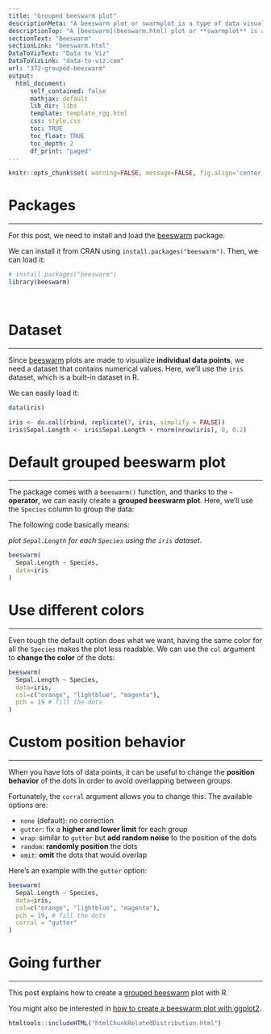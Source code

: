 ```yaml
---
title: "Grouped beeswarm plot"
descriptionMeta: "A beeswarm plot or swarmplot is a type of data visualization that displays individual data points in a way that they don't overlap, resulting in a *swarming* effect that resembles a swarm of bees.<br>In this post, we'll see how to create a grouped beeswarm plot in R using the beeswarm package."
descriptionTop: "A [beeswarm](beeswarm.html) plot or **swarmplot** is a type of data visualization that displays individual data points in a way that they **don't overlap**, resulting in a *swarming* effect that resembles a swarm of bees.<br>In this post, we'll see how to create a grouped [beeswarm](beeswarm.html) plot in R using the [beeswarm](https://github.com/aroneklund/beeswarm) package."
sectionText: "Beeswarm"
sectionLink: "beeswarm.html"
DataToVizText: "Data to Viz"
DataToVizLink: "data-to-viz.com"
url: "372-grouped-beeswarm"
output:
  html_document:
      self_contained: false    
      mathjax: default
      lib_dir: libs
      template: template_rgg.html
      css: style.css
      toc: TRUE
      toc_float: TRUE
      toc_depth: 2
      df_print: "paged"
---
```



```r
knitr::opts_chunk$set( warning=FALSE, message=FALSE, fig.align='center')
```

<div class="container">


# Packages
***

For this post, we need to install and load the [beeswarm](https://github.com/aroneklund/beeswarm) package. 

We can install it from CRAN using `install.packages("beeswarm")`. Then, we can load it:

```r
# install.packages("beeswarm")
library(beeswarm)
```

<br/>


# Dataset
***

Since [beeswarm](beeswarm.html) plots are made to visualize **individual data points**, we need a dataset that contains numerical values. Here, we'll use the `iris` dataset, which is a built-in dataset in R.

We can easily load it:

```r
data(iris)
```

```r
iris <- do.call(rbind, replicate(7, iris, simplify = FALSE))
iris$Sepal.Length <- iris$Sepal.Length + rnorm(nrow(iris), 0, 0.2)
```

# Default grouped beeswarm plot
***

The package comes with a `beeswarm()` function, and thanks to the `~` **operator**, we can easily create a **grouped beeswarm plot**. Here, we'll use the `Species` column to group the data:

The following code basically means:

*plot `Sepal.Length` for each `Species` using the `iris` dataset*.

```r
beeswarm(
  Sepal.Length ~ Species,
  data=iris
)
```



# Use different colors
***

Even tough the default option does what we want, having the same color for all the `Species` makes the plot less readable. We can use the `col` argument to **change the color** of the dots:

```r
beeswarm(
  Sepal.Length ~ Species, 
  data=iris,
  col=c("orange", "lightblue", "magenta"),
  pch = 19 # fill the dots
)
```



# Custom position behavior
***

When you have lots of data points, it can be useful to change the **position behavior** of the dots in order to avoid overlapping between groups. 

Fortunately, the `corral` argument allows you to change this. The available options are:

- `none` (default): no correction
- `gutter`: fix a **higher and lower limit** for each group
- `wrap`: similar to `gutter` but **add random noise** to the position of the dots
- `random`: **randomly position** the dots
- `omit`: **omit** the dots that would overlap

Here's an example with the `gutter` option:

```r
beeswarm(
  Sepal.Length ~ Species, 
  data=iris,
  col=c("orange", "lightblue", "magenta"),
  pch = 19, # fill the dots
  corral = "gutter"
)
```





# Going further
***

This post explains how to create a [grouped beeswarm](372-grouped-beeswarm.html) plot with R.

You might also be interested in [how to create a beeswarm plot with ggplot2](373-basic-beeswarm-with-ggbeeswarm.html).






```r
htmltools::includeHTML("htmlChunkRelatedDistribution.html")
```
